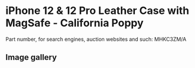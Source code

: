 # iPhone 12 & 12 Pro Leather Case with MagSafe - California Poppy

Part number, for search engines, auction websites and such: MHKC3ZM/A

## Image gallery

<div style={{ width: "768px" }}>
  <GalleryComponent
    images={[
      {
        original: "/everysource/MHKC3",
        thumbnail: "/everypreview/MHKC3",
      },
      {
        original: "/everysource/MHKC3_AV01",
        thumbnail: "/everypreview/MHKC3_AV01",
      },
      {
        original: "/everysource/MHKC3_AV02",
        thumbnail: "/everypreview/MHKC3_AV02",
      },
      {
        original: "/everysource/MHKC3_AV03",
        thumbnail: "/everypreview/MHKC3_AV03",
      },
      {
        original: "/everysource/MHKC3_AV04",
        thumbnail: "/everypreview/MHKC3_AV04",
      },
      {
        original: "/everysource/MHKC3_AV05",
        thumbnail: "/everypreview/MHKC3_AV05",
      },
      {
        original: "/everysource/MHKC3_AV06",
        thumbnail: "/everypreview/MHKC3_AV06",
      },
      {
        original: "/everysource/MHKC3_AV07",
        thumbnail: "/everypreview/MHKC3_AV07",
      },
      {
        original: "/everysource/MHKC3_AV08",
        thumbnail: "/everypreview/MHKC3_AV08",
      },
      {
        original: "/everysource/MHKC3_AV09",
        thumbnail: "/everypreview/MHKC3_AV09",
      },
      {
        original: "/everysource/MHKC3_AV10",
        thumbnail: "/everypreview/MHKC3_AV10",
      }
    ]}
  />
</div>